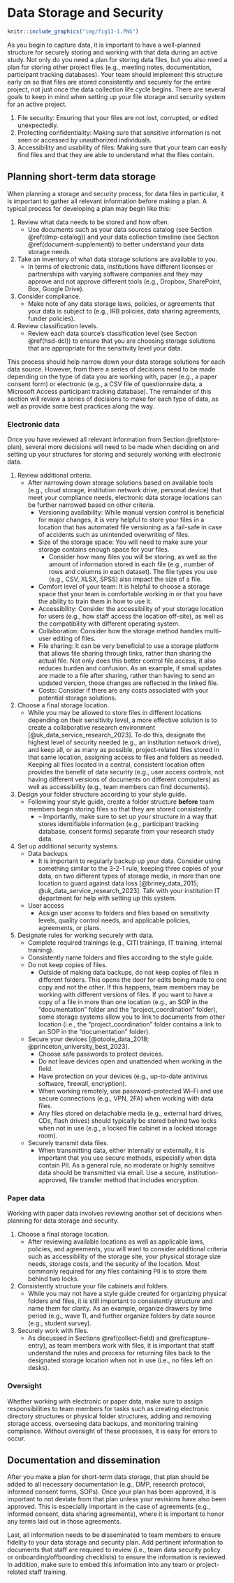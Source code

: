 # Data Storage and Security {#store}

```r

knitr::include_graphics("img/fig13-1.PNG")

```

As you begin to capture data, it is important to have a well-planned structure for securely storing and working with that data during an active study. Not only do you need a plan for storing data files, but you also need a plan for storing other project files (e.g., meeting notes, documentation, participant tracking databases). Your team should implement this structure early on so that files are stored consistently and securely for the entire project, not just once the data collection life cycle begins. There are several goals to keep in mind when setting up your file storage and security system for an active project.

1. File security: Ensuring that your files are not lost, corrupted, or edited unexpectedly.
2. Protecting confidentiality: Making sure that sensitive information is not seen or accessed by unauthorized individuals.
3. Accessibility and usability of files: Making sure that your team can easily find files and that they are able to understand what the files contain.

## Planning short-term data storage {#store-plan}

When planning a storage and security process, for data files in particular, it is important to gather all relevant information before making a plan. A typical process for developing a plan may begin like this:

1. Review what data needs to be stored and how often.
    - Use documents such as your data sources catalog (see Section \@ref(dmp-catalog)) and your data collection timeline (see Section \@ref(document-supplement)) to better understand your data storage needs.

2. Take an inventory of what data storage solutions are available to you.
    - In terms of electronic data, institutions have different licenses or partnerships with varying software companies and they may approve and not approve different tools (e.g., Dropbox, SharePoint, Box, Google Drive).

3. Consider compliance.
    - Make note of any data storage laws, policies, or agreements that your data is subject to (e.g., IRB policies, data sharing agreements, funder policies).

4. Review classification levels.
    - Review each data source's classification level (see Section \@ref(hsd-dcl)) to ensure that you are choosing storage solutions that are appropriate for the sensitivity level your data.

This process should help narrow down your data storage solutions for each data source. However, from there a series of decisions need to be made depending on the type of data you are working with, paper (e.g., a paper consent form) or electronic (e.g., a CSV file of questionnaire data, a Microsoft Access participant tracking database). The remainder of this section will review a series of decisions to make for each type of data, as well as provide some best practices along the way.

### Electronic data {#store-electronic}

Once you have reviewed all relevant information from Section \@ref(store-plan), several more decisions will need to be made when deciding on and setting up your structures for storing and securely working with electronic data.

1. Review additional criteria.
    - After narrowing down storage solutions based on available tools (e.g., cloud storage, institution network drive, personal device) that meet your compliance needs, electronic data storage locations can be further narrowed based on other criteria.
      - Versioning availability: While manual version control is beneficial for major changes, it is very helpful to store your files in a location that has automated file versioning as a fail-safe in case of accidents such as unintended overwriting of files.
      - Size of the storage space: You will need to make sure your storage contains enough space for your files.
        - Consider how many files you will be storing, as well as the amount of information stored in each file (e.g., number of rows and columns in each dataset). The file types you use (e.g., CSV, XLSX, SPSS) also impact the size of a file.
      - Comfort level of your team: It is helpful to choose a storage space that your team is comfortable working in or that you have the ability to train them in how to use it.
      - Accessibility: Consider the accessibility of your storage location for users (e.g., how staff access the location off-site), as well as the compatibility with different operating system.
      - Collaboration: Consider how the storage method handles multi-user editing of files.
      - File sharing: It can be very beneficial to use a storage platform that allows file sharing through links, rather than sharing the actual file. Not only does this better control file access, it also reduces burden and confusion. As an example, if small updates are made to a file after sharing, rather than having to send an updated version, those changes are reflected in the linked file.
      - Costs: Consider if there are any costs associated with your potential storage solutions.

2. Choose a final storage location.
    - While you may be allowed to store files in different locations depending on their sensitivity level, a more effective solution is to create a collaborative research environment [@uk_data_service_research_2023]. To do this, designate the highest level of security needed (e.g., an institution network drive), and keep all, or as many as possible, project-related files stored in that same location, assigning access to files and folders as needed. Keeping all files located in a central, consistent location often provides the benefit of data security (e.g., user access controls, not having different versions of documents on different computers) as well as accessibility (e.g., team members can find documents).
  
3. Design your folder structure according to your style guide.
    - Following your style guide, create a folder structure **before** team members begin storing files so that they are stored consistently. 
      - –	Importantly, make sure to set up your structure in a way that stores identifiable information (e.g., participant tracking database, consent forms) separate from your research study data.

4. Set up additional security systems.
    - Data backups
      - It is important to regularly backup up your data. Consider using something similar to the 3-2-1 rule, keeping three copies of your data, on two different types of storage media, in more than one location to guard against data loss [@briney_data_2015; @uk_data_service_research_2023]. Talk with your institution IT department for help with setting up this system.
    - User access
      - Assign user access to folders and files based on sensitivity levels, quality control needs, and applicable policies, agreements, or plans.

5. Designate rules for working securely with data.
    - Complete required trainings (e.g., CITI trainings, IT training, internal training).
    - Consistently name folders and files according to the style guide.
    - Do not keep copies of files.
      - Outside of making data backups, do not keep copies of files in different folders. This opens the door for edits being made to one copy and not the other. If this happens, team members may be working with different versions of files. If you want to have a copy of a file in more than one location (e.g., an SOP in the "documentation" folder and the "project_coordination" folder), some storage systems allow you to link to documents from other location (i.e., the "project_coordination" folder contains a link to an SOP in the "documentation" folder).
    - Secure your devices [@otoole_data_2018; @princeton_university_best_2023].
      - Choose safe passwords to protect devices.
      - Do not leave devices open and unattended when working in the field.
      - Have protection on your devices (e.g., up-to-date antivirus software, firewall, encryption).
      - When working remotely, use password-protected Wi-Fi and use secure connections (e.g., VPN, 2FA) when working with data files.
      - Any files stored on detachable media (e.g., external hard drives, CDs, flash drives) should typically be stored behind two locks when not in use (e.g., a locked file cabinet in a locked storage room).
    - Securely transmit data files.
      - When transmitting data, either internally or externally, it is important that you use secure methods, especially when data contain PII. As a general rule, no moderate or highly sensitive data should be transmitted via email. Use a secure, institution-approved, file transfer method that includes encryption.
      
### Paper data {#store-paper}

Working with paper data involves reviewing another set of decisions when planning for data storage and security. 

1. Choose a final storage location.
    - After reviewing available locations as well as applicable laws, policies, and agreements, you will want to consider additional criteria such as accessibility of the storage site, your physical storage size needs, storage costs, and the security of the location. Most commonly required for any files containing PII is to store them behind two locks.

2. Consistently structure your file cabinets and folders.
    - While you may not have a style guide created for organizing physical folders and files, it is still important to consistently structure and name them for clarity. As an example, organize drawers by time period (e.g., wave 1), and further organize folders by data source (e.g., student survey).

3. Securely work with files.
    - As discussed in Sections \@ref(collect-field) and \@ref(capture-entry), as team members work with files, it is important that staff understand the rules and process for returning files back to the designated storage location when not in use (i.e., no files left on desks). 

### Oversight   

Whether working with electronic or paper data, make sure to assign responsibilities to team members for tasks such as creating electronic directory structures or physical folder structures, adding and removing storage access, overseeing data backups, and monitoring training compliance. Without oversight of these processes, it is easy for errors to occur. 

## Documentation and dissemination

After you make a plan for short-term data storage, that plan should be added to all necessary documentation (e.g., DMP, research protocol, informed consent forms, SOPs). Once your plan has been approved, it is important to not deviate from that plan unless your revisions have also been approved. This is especially important in the case of agreements (e.g., informed consent, data sharing agreements), where it is important to honor any terms laid out in those agreements. 

Last, all information needs to be disseminated to team members to ensure fidelity to your data storage and security plan. Add pertinent information to documents that staff are required to review (i.e., team data security policy or onboarding/offboarding checklists) to ensure the information is reviewed. In addition, make sure to embed this information into any team or project-related staff training.
